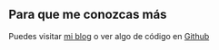 ## Para que me conozcas más

Puedes visitar [mi blog](https://www.lekoarts.de?utm_source=cara&utm_medium=Starter) o ver algo de código en [Github](https://www.twitter.com/lekoarts_de) 
